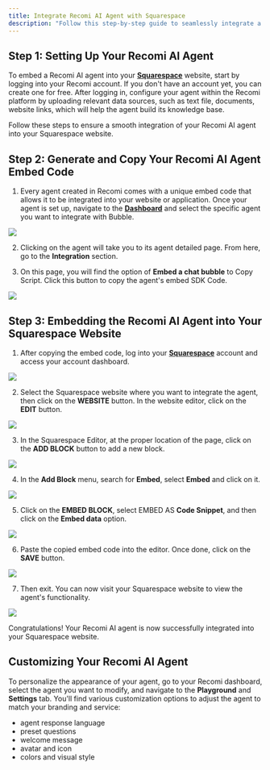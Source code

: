 ```yaml
---
title: Integrate Recomi AI Agent with Squarespace
description: "Follow this step-by-step guide to seamlessly integrate a Recomi AI agent with Squarespace, enhancing your website's interactive capabilities."
---
```


## Step 1: Setting Up Your Recomi AI Agent

To embed a Recomi AI agent into your [**Squarespace**](https://www.squarespace.com/) website, start by logging into your Recomi account. If you don't have an account yet, you can create one for free. After logging in, configure your agent within the Recomi platform by uploading relevant data sources, such as text file, documents, website links, which will help the agent build its knowledge base.

Follow these steps to ensure a smooth integration of your Recomi AI agent into your Squarespace website.

## Step 2: Generate and Copy Your Recomi AI Agent Embed Code

1. Every agent created in Recomi comes with a unique embed code that allows it to be integrated into your website or application. Once your agent is set up, navigate to the [**Dashboard**](https://recomi.powerdrill.ai/agents) and select the specific agent you want to integrate with Bubble.

<img src="/images/agent_list.png"/>

2. Clicking on the agent will take you to its agent detailed page. From here, go to the **Integration** section.

3. On this page, you will find the option of **Embed a chat bubble** to Copy Script. Click this button to copy the agent's embed SDK Code.

<img src="/images/agent_bubble_code.png"/>

## Step 3: Embedding the Recomi AI Agent into Your Squarespace Website

1. After copying the embed code, log into your [**Squarespace**](https://www.squarespace.com/) account and access your account dashboard.

<img src="/images/squarespace_1.png"/>

2. Select the Squarespace website where you want to integrate the agent, then click on the **WEBSITE** button. In the website editor, click on the **EDIT** button.

<img src="/images/squarespace_2.png"/>

3. In the Squarespace Editor, at the proper location of the page, click on the **ADD BLOCK** button to add a new block.

<img src="/images/squarespace_3.png"/>

4. In the **Add Block** menu, search for **Embed**, select **Embed** and click on it.

<img src="/images/squarespace_4.png"/>

5. Click on the **EMBED BLOCK**, select EMBED AS **Code Snippet**, and then click on the **Embed data** option.

<img src="/images/squarespace_5.png"/>

6. Paste the copied embed code into the editor. Once done, click on the **SAVE** button.

<img src="/images/squarespace_6.png"/>

7. Then exit. You can now visit your Squarespace website to view the agent's functionality.

<img src="/images/squarespace_7.png"/>

Congratulations! Your Recomi AI agent is now successfully integrated into your Squarespace website.

## Customizing Your Recomi AI Agent

To personalize the appearance of your agent, go to your Recomi dashboard, select the agent you want to modify, and navigate to the **Playground** and **Settings** tab. You'll find various customization options to adjust the agent to match your branding and service:
- agent response language
- preset questions
- welcome message
- avatar and icon
- colors and visual style
